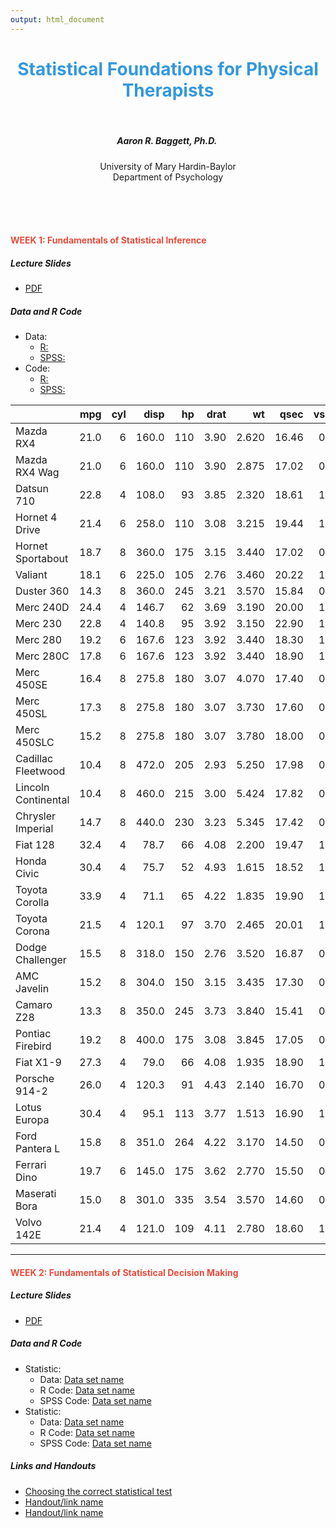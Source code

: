 ```yaml
---
output: html_document
---
```


<center> <h1 style="color:#3498db">Statistical Foundations for Physical Therapists</h1> </center>
<br>
<center> <h5> Aaron R. Baggett, Ph.D. </h5> </center>
<center> <h7> University of Mary Hardin-Baylor </h7> </center>
<center> <h7> Department of Psychology </h7> </center>
<br>
<br>
<br>

<h4 style="color:#e74c3c">
WEEK 1: Fundamentals of Statistical Inference
</h4>

##### Lecture Slides
- <a href="http://aaronbaggett.github.com/files/Fundamentals_of_Statistical_Inference.pdf" target="_blank">PDF</a>

##### Data and R Code
- Data:
    - [R:](http://aaronbaggett.com/data/baby_wt.csv)
    - [SPSS:](http://aaronbaggett.com/data/baby_wt.sav)
- Code:
    - [R:](http://aaronbaggett.com/r_code/baby_wt.R)
    - [SPSS:](http://aaronbaggett.com/r_code/baby_wt.sav)

|                    |  mpg| cyl|  disp|  hp| drat|    wt|  qsec| vs| am| gear| carb|
|:-------------------|----:|---:|-----:|---:|----:|-----:|-----:|--:|--:|----:|----:|
|Mazda RX4           | 21.0|   6| 160.0| 110| 3.90| 2.620| 16.46|  0|  1|    4|    4|
|Mazda RX4 Wag       | 21.0|   6| 160.0| 110| 3.90| 2.875| 17.02|  0|  1|    4|    4|
|Datsun 710          | 22.8|   4| 108.0|  93| 3.85| 2.320| 18.61|  1|  1|    4|    1|
|Hornet 4 Drive      | 21.4|   6| 258.0| 110| 3.08| 3.215| 19.44|  1|  0|    3|    1|
|Hornet Sportabout   | 18.7|   8| 360.0| 175| 3.15| 3.440| 17.02|  0|  0|    3|    2|
|Valiant             | 18.1|   6| 225.0| 105| 2.76| 3.460| 20.22|  1|  0|    3|    1|
|Duster 360          | 14.3|   8| 360.0| 245| 3.21| 3.570| 15.84|  0|  0|    3|    4|
|Merc 240D           | 24.4|   4| 146.7|  62| 3.69| 3.190| 20.00|  1|  0|    4|    2|
|Merc 230            | 22.8|   4| 140.8|  95| 3.92| 3.150| 22.90|  1|  0|    4|    2|
|Merc 280            | 19.2|   6| 167.6| 123| 3.92| 3.440| 18.30|  1|  0|    4|    4|
|Merc 280C           | 17.8|   6| 167.6| 123| 3.92| 3.440| 18.90|  1|  0|    4|    4|
|Merc 450SE          | 16.4|   8| 275.8| 180| 3.07| 4.070| 17.40|  0|  0|    3|    3|
|Merc 450SL          | 17.3|   8| 275.8| 180| 3.07| 3.730| 17.60|  0|  0|    3|    3|
|Merc 450SLC         | 15.2|   8| 275.8| 180| 3.07| 3.780| 18.00|  0|  0|    3|    3|
|Cadillac Fleetwood  | 10.4|   8| 472.0| 205| 2.93| 5.250| 17.98|  0|  0|    3|    4|
|Lincoln Continental | 10.4|   8| 460.0| 215| 3.00| 5.424| 17.82|  0|  0|    3|    4|
|Chrysler Imperial   | 14.7|   8| 440.0| 230| 3.23| 5.345| 17.42|  0|  0|    3|    4|
|Fiat 128            | 32.4|   4|  78.7|  66| 4.08| 2.200| 19.47|  1|  1|    4|    1|
|Honda Civic         | 30.4|   4|  75.7|  52| 4.93| 1.615| 18.52|  1|  1|    4|    2|
|Toyota Corolla      | 33.9|   4|  71.1|  65| 4.22| 1.835| 19.90|  1|  1|    4|    1|
|Toyota Corona       | 21.5|   4| 120.1|  97| 3.70| 2.465| 20.01|  1|  0|    3|    1|
|Dodge Challenger    | 15.5|   8| 318.0| 150| 2.76| 3.520| 16.87|  0|  0|    3|    2|
|AMC Javelin         | 15.2|   8| 304.0| 150| 3.15| 3.435| 17.30|  0|  0|    3|    2|
|Camaro Z28          | 13.3|   8| 350.0| 245| 3.73| 3.840| 15.41|  0|  0|    3|    4|
|Pontiac Firebird    | 19.2|   8| 400.0| 175| 3.08| 3.845| 17.05|  0|  0|    3|    2|
|Fiat X1-9           | 27.3|   4|  79.0|  66| 4.08| 1.935| 18.90|  1|  1|    4|    1|
|Porsche 914-2       | 26.0|   4| 120.3|  91| 4.43| 2.140| 16.70|  0|  1|    5|    2|
|Lotus Europa        | 30.4|   4|  95.1| 113| 3.77| 1.513| 16.90|  1|  1|    5|    2|
|Ford Pantera L      | 15.8|   8| 351.0| 264| 4.22| 3.170| 14.50|  0|  1|    5|    4|
|Ferrari Dino        | 19.7|   6| 145.0| 175| 3.62| 2.770| 15.50|  0|  1|    5|    6|
|Maserati Bora       | 15.0|   8| 301.0| 335| 3.54| 3.570| 14.60|  0|  1|    5|    8|
|Volvo 142E          | 21.4|   4| 121.0| 109| 4.11| 2.780| 18.60|  1|  1|    4|    2|

***

<h4 style="color:#e74c3c">
WEEK 2: Fundamentals of Statistical Decision Making
</h4>

##### Lecture Slides
- <a href="http://aaronbaggett.com/files//Foundations_of_Inference.pdf" target="_blank">PDF</a>

##### Data and R Code
- Statistic: 
    - Data: [Data set name](http://google.com)
    - R Code: [Data set name](http://aaronbaggett.com/r_code/r_tsla.R)
    - SPSS Code: [Data set name](http://aaronbaggett.com/r_code/r_tsla.R)
- Statistic: 
    - Data: [Data set name](http://google.com)
    - R Code: [Data set name](http://aaronbaggett.com/r_code/r_tsla.R)
    - SPSS Code: [Data set name](http://aaronbaggett.com/r_code/r_tsla.R)

##### Links and Handouts
- <a href="https://stats.idre.ucla.edu/other/mult-pkg/whatstat/" target="_blank">Choosing the correct statistical test</a>
- [Handout/link name](http://google.com)
- [Handout/link name](http://google.com)
